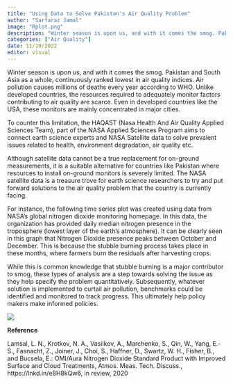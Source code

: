 ```yaml
---
title: "Using Data to Solve Pakistan's Air Quality Problem"
author: "Sarfaraz Jamal"
image: "Rplot.png"
description: "Winter season is upon us, and with it comes the smog. Pakistan and South Asia as a whole, continuously ranked lowest in air quality indices. Air pollution causes millions of deaths every year according to WHO."
categories: ["Air Quality"]
date: 11/19/2022
editor: visual
---
```


<p>

Winter season is upon us, and with it comes the smog. Pakistan and South Asia as a whole, continuously ranked lowest in air quality indices. Air pollution causes millions of deaths every year according to WHO. Unlike developed countries, the resources required to adequately monitor factors contributing to air quality are scarce. Even in developed countries like the USA, these monitors are mainly concentrated in major cities.

To counter this limitation, the HAQAST (Nasa Health And Air Quality Applied Sciences Team), part of the NASA Applied Sciences Program aims to connect earth science experts and NASA Satellite data to solve prevalent issues related to health, environment degradation, air quality etc.

Although satellite data cannot be a true replacement for on-ground measurements, it is a suitable alternative for countries like Pakistan where resources to install on-ground monitors is severely limited. The NASA satellite data is a treasure trove for earth science researchers to try and put forward solutions to the air quality problem that the country is currently facing.

For instance, the following time series plot was created using data from NASA's global nitrogen dioxide monitoring homepage. In this data, the organization has provided daily median nitrogen presence in the troposphere (lowest layer of the earth's atmosphere). It can be clearly seen in this graph that Nitrogen Dioxide presence peaks between October and December. This is because the stubble burning process takes place in these months, where farmers burn the residuals after harvesting crops.

While this is common knowledge that stubble burning is a major contributor to smog, these types of analysis are a step towards solving the issue as they help specify the problem quantitatively. Subsequently, whatever solution is implemented to curtail air pollution, benchmarks could be identified and monitored to track progress. This ultimately help policy makers make informed policies.

</p>

<img src="Rplot.png"/>

<p><b>Reference</b></p>

<p>Lamsal, L. N., Krotkov, N. A., Vasilkov, A., Marchenko, S., Qin, W., Yang, E.-S., Fasnacht, Z., Joiner, J., Choi, S., Haffner, D., Swartz, W. H., Fisher, B., and Bucsela, E.: OMI/Aura Nitrogen Dioxide Standard Product with Improved Surface and Cloud Treatments, Atmos. Meas. Tech. Discuss., https://lnkd.in/e8H8kQw6, in review, 2020</p>
